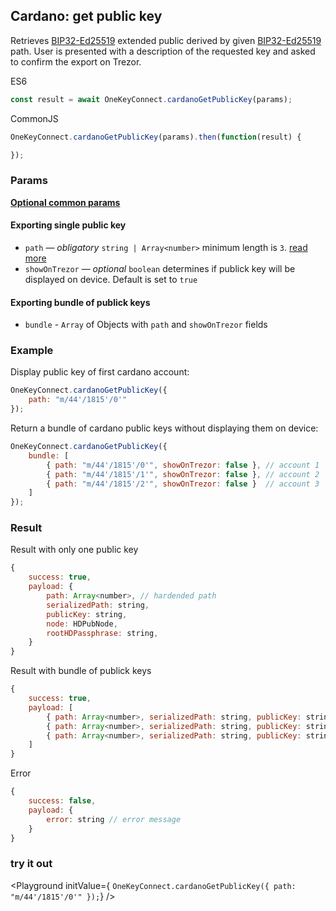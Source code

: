 
## Cardano: get public key
Retrieves [BIP32-Ed25519](https://cardanolaunch.com/assets/Ed25519_BIP.pdf) extended public derived by given [BIP32-Ed25519](https://cardanolaunch.com/assets/Ed25519_BIP.pdf) path.
User is presented with a description of the requested key and asked to confirm the export on Trezor.

ES6
```javascript
const result = await OneKeyConnect.cardanoGetPublicKey(params);
```

CommonJS
```javascript
OneKeyConnect.cardanoGetPublicKey(params).then(function(result) {

});
```

### Params
[****Optional common params****](./commonParams)
#### Exporting single public key
* `path` — *obligatory* `string | Array<number>` minimum length is `3`. [read more](./path)
* `showOnTrezor` — *optional* `boolean` determines if publick key will be displayed on device. Default is set to `true`

#### Exporting bundle of publick keys
* `bundle` - `Array` of Objects with `path` and `showOnTrezor` fields

### Example
Display public key of first cardano account:
```javascript
OneKeyConnect.cardanoGetPublicKey({
    path: "m/44'/1815'/0'"
});
```
Return a bundle of cardano public keys without displaying them on device:
```javascript
OneKeyConnect.cardanoGetPublicKey({
    bundle: [
        { path: "m/44'/1815'/0'", showOnTrezor: false }, // account 1
        { path: "m/44'/1815'/1'", showOnTrezor: false }, // account 2
        { path: "m/44'/1815'/2'", showOnTrezor: false }  // account 3
    ]
});
```

### Result
Result with only one public key
```javascript
{
    success: true,
    payload: {
        path: Array<number>, // hardended path
        serializedPath: string,
        publicKey: string,
        node: HDPubNode,
        rootHDPassphrase: string,
    }
}
```
Result with bundle of publick keys
```javascript
{
    success: true,
    payload: [
        { path: Array<number>, serializedPath: string, publicKey: string, node: HDPubNode, hdPassphrase: string }, // account 1
        { path: Array<number>, serializedPath: string, publicKey: string, node: HDPubNode, rootHDPassphrase: string }, // account 2
        { path: Array<number>, serializedPath: string, publicKey: string, node: HDPubNode, hdPassphrase: string }  // account 3
    ]
}
```
Error
```javascript
{
    success: false,
    payload: {
        error: string // error message
    }
}
```
### try it out
<Playground
    initValue={
`OneKeyConnect.cardanoGetPublicKey({
    path: "m/44'/1815'/0'"
});`}
/>
